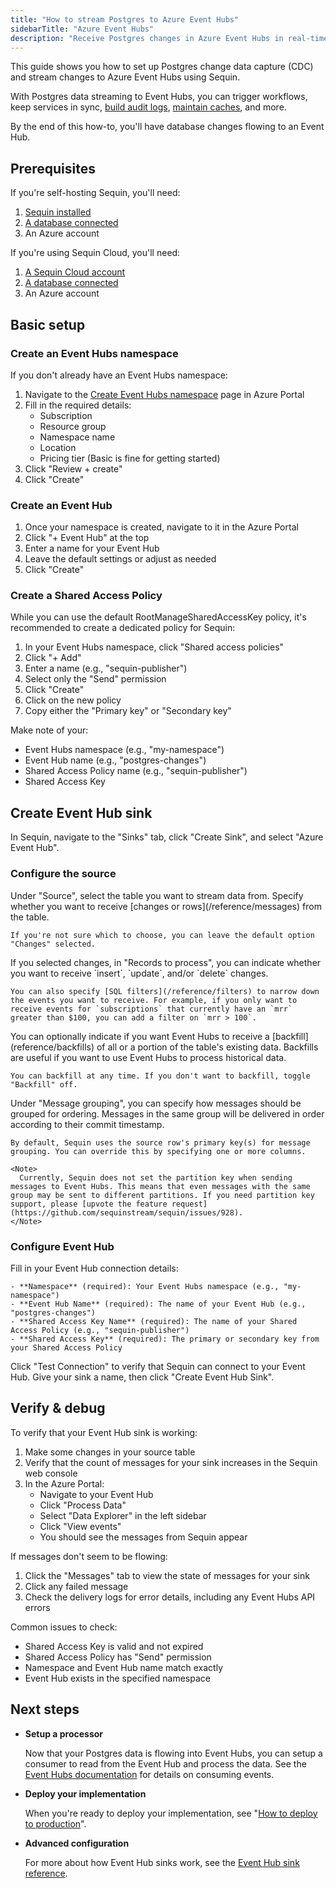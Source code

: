 ```yaml
---
title: "How to stream Postgres to Azure Event Hubs"
sidebarTitle: "Azure Event Hubs"
description: "Receive Postgres changes in Azure Event Hubs in real-time"
---
```


This guide shows you how to set up Postgres change data capture (CDC) and stream changes to Azure Event Hubs using Sequin.

With Postgres data streaming to Event Hubs, you can trigger workflows, keep services in sync, [build audit logs](/how-to/create-audit-logs), [maintain caches](/how-to/maintain-caches), and more.

By the end of this how-to, you'll have database changes flowing to an Event Hub.

## Prerequisites

If you're self-hosting Sequin, you'll need:

1. [Sequin installed](/quickstart/webhooks)
2. [A database connected](/connect-postgres)
3. An Azure account

If you're using Sequin Cloud, you'll need:

1. [A Sequin Cloud account](https://console.sequinstream.com)
2. [A database connected](/connect-postgres)
3. An Azure account

## Basic setup

### Create an Event Hubs namespace

If you don't already have an Event Hubs namespace:

1. Navigate to the [Create Event Hubs namespace](https://portal.azure.com/#create/Microsoft.EventHub) page in Azure Portal
3. Fill in the required details:
   - Subscription
   - Resource group
   - Namespace name
   - Location
   - Pricing tier (Basic is fine for getting started)
4. Click "Review + create"
5. Click "Create"

### Create an Event Hub

1. Once your namespace is created, navigate to it in the Azure Portal
2. Click "+ Event Hub" at the top
3. Enter a name for your Event Hub
4. Leave the default settings or adjust as needed
5. Click "Create"

### Create a Shared Access Policy

While you can use the default RootManageSharedAccessKey policy, it's recommended to create a dedicated policy for Sequin:

1. In your Event Hubs namespace, click "Shared access policies"
2. Click "+ Add"
3. Enter a name (e.g., "sequin-publisher")
4. Select only the "Send" permission
5. Click "Create"
6. Click on the new policy
7. Copy either the "Primary key" or "Secondary key"

Make note of your:
- Event Hubs namespace (e.g., "my-namespace")
- Event Hub name (e.g., "postgres-changes")
- Shared Access Policy name (e.g., "sequin-publisher")
- Shared Access Key

## Create Event Hub sink

In Sequin, navigate to the "Sinks" tab, click "Create Sink", and select "Azure Event Hub".

### Configure the source

<Steps>
  <Step title="Select source table">
    Under "Source", select the table you want to stream data from.
  </Step>

  <Step title="Choose message type">
    Specify whether you want to receive [changes or rows](/reference/messages) from the table.

    If you're not sure which to choose, you can leave the default option "Changes" selected.
  </Step>

  <Step title="Specify filters">
    If you selected changes, in "Records to process", you can indicate whether you want to receive `insert`, `update`, and/or `delete` changes.

    You can also specify [SQL filters](/reference/filters) to narrow down the events you want to receive. For example, if you only want to receive events for `subscriptions` that currently have an `mrr` greater than $100, you can add a filter on `mrr > 100`.
  </Step>

  <Step title="Specify backfill">
    You can optionally indicate if you want Event Hubs to receive a [backfill](reference/backfills) of all or a portion of the table's existing data. Backfills are useful if you want to use Event Hubs to process historical data.

    You can backfill at any time. If you don't want to backfill, toggle "Backfill" off.
  </Step>

  <Step title="Specify message grouping">
    Under "Message grouping", you can specify how messages should be grouped for ordering. Messages in the same group will be delivered in order according to their commit timestamp.

    By default, Sequin uses the source row's primary key(s) for message grouping. You can override this by specifying one or more columns.

    <Note>
      Currently, Sequin does not set the partition key when sending messages to Event Hubs. This means that even messages with the same group may be sent to different partitions. If you need partition key support, please [upvote the feature request](https://github.com/sequinstream/sequin/issues/928).
    </Note>
  </Step>
</Steps>

### Configure Event Hub

<Steps>
  <Step title="Enter Event Hub details">
    Fill in your Event Hub connection details:

    - **Namespace** (required): Your Event Hubs namespace (e.g., "my-namespace")
    - **Event Hub Name** (required): The name of your Event Hub (e.g., "postgres-changes")
    - **Shared Access Key Name** (required): The name of your Shared Access Policy (e.g., "sequin-publisher")
    - **Shared Access Key** (required): The primary or secondary key from your Shared Access Policy
  </Step>

  <Step title="Test the connection">
    Click "Test Connection" to verify that Sequin can connect to your Event Hub.
  </Step>

  <Step title="Create the sink">
    Give your sink a name, then click "Create Event Hub Sink".
  </Step>
</Steps>

## Verify & debug

To verify that your Event Hub sink is working:

1. Make some changes in your source table
2. Verify that the count of messages for your sink increases in the Sequin web console
3. In the Azure Portal:
   - Navigate to your Event Hub
   - Click "Process Data"
   - Select "Data Explorer" in the left sidebar
   - Click "View events"
   - You should see the messages from Sequin appear

If messages don't seem to be flowing:

1. Click the "Messages" tab to view the state of messages for your sink
2. Click any failed message
3. Check the delivery logs for error details, including any Event Hubs API errors

Common issues to check:
- Shared Access Key is valid and not expired
- Shared Access Policy has "Send" permission
- Namespace and Event Hub name match exactly
- Event Hub exists in the specified namespace

## Next steps

- **Setup a processor**

   Now that your Postgres data is flowing into Event Hubs, you can setup a consumer to read from the Event Hub and process the data. See the [Event Hubs documentation](https://docs.microsoft.com/en-us/azure/event-hubs/event-hubs-features) for details on consuming events.

- **Deploy your implementation**

   When you're ready to deploy your implementation, see "[How to deploy to production](/how-to/deploy-to-production)".

- **Advanced configuration**

   For more about how Event Hub sinks work, see the [Event Hub sink reference](/reference/sinks/azure-eventhubs).
